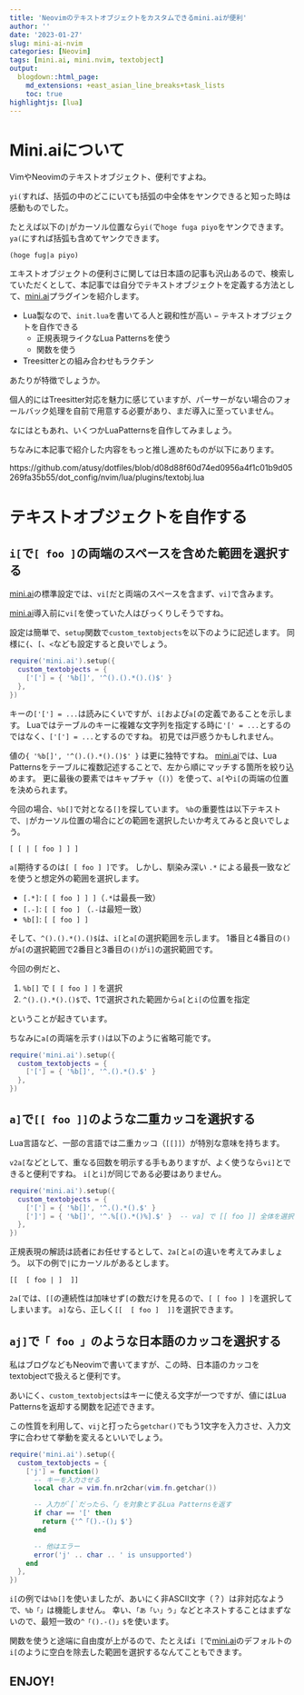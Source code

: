 ```yaml
---
title: 'Neovimのテキストオブジェクトをカスタムできるmini.aiが便利'
author: ''
date: '2023-01-27'
slug: mini-ai-nvim
categories: [Neovim]
tags: [mini.ai, mini.nvim, textobject]
output:
  blogdown::html_page:
    md_extensions: +east_asian_line_breaks+task_lists
    toc: true
highlightjs: [lua]
---
```


# Mini.aiについて

VimやNeovimのテキストオブジェクト、便利ですよね。

`yi(`すれば、括弧の中のどこにいても括弧の中全体をヤンクできると知った時は感動ものでした。

たとえば以下の`|`がカーソル位置なら`yi(`で`hoge fuga piyo`をヤンクできます。
`ya(`にすれば括弧も含めてヤンクできます。

```
(hoge fug|a piyo)
```

エキストオブジェクトの便利さに関しては日本語の記事も沢山あるので、検索していただくとして、本記事では自分でテキストオブジェクトを定義する方法として、[mini.ai]プラグインを紹介します。

- Lua製なので、`init.lua`を書いてる人と親和性が高い
− テキストオブジェクトを自作できる
    - 正規表現ライクなLua Patternsを使う
    - 関数を使う
- Treesitterとの組み合わせもラクチン

あたりが特徴でしょうか。

個人的にはTreesitter対応を魅力に感じていますが、パーサーがない場合のフォールバック処理を自前で用意する必要があり、まだ導入に至っていません。

なにはともあれ、いくつかLuaPatternsを自作してみましょう。

ちなみに本記事で紹介した内容をもっと推し進めたものが以下にあります。

https://github.com/atusy/dotfiles/blob/d08d88f60d74ed0956a4f1c01b9d05269fa35b55/dot_config/nvim/lua/plugins/textobj.lua

# テキストオブジェクトを自作する

## `i[`で`[ foo ]`の両端のスペースを含めた範囲を選択する

[mini.ai]の標準設定では、`vi[`だと両端のスペースを含まず、`vi]`で含みます。

[mini.ai]導入前に`vi[`を使っていた人はびっくりしそうですね。

設定は簡単で、`setup`関数で`custom_textobjects`を以下のように記述します。
同様に`{`、`[`、`<`なども設定すると良いでしょう。

``` lua
require('mini.ai').setup({
  custom_textobjects = {
    ['['] = { '%b[]', '^().().*().()$' }
  },
})
```

キーの`['['] = ...`は読みにくいですが、`i[`および`a[`の定義であることを示します。
Luaではテーブルのキーに複雑な文字列を指定する時に`'[' = ...`とするのではなく、`['['] = ...`とするのですね。
初見では戸惑うかもしれません。

値の`{ '%b[]', '^().().*().()$' }` は更に独特ですね。
[mini.ai]では、Lua Patternsをテーブルに複数記述することで、左から順にマッチする箇所を絞り込めます。
更に最後の要素ではキャプチャ（`()`）を使って、`a[`や`i[`の両端の位置を決められます。

今回の場合、`%b[]`で対となる`[]`を探しています。
`%b`の重要性は以下テキストで、`|`がカーソル位置の場合にどの範囲を選択したいか考えてみると良いでしょう。

```
[ [ | [ foo ] ] ]
```

`a[`期待するのは`[ [ foo ] ]`です。
しかし、馴染み深い `.*` による最長一致などを使うと想定外の範囲を選択します。

- `[.*]`: `[ [ foo ] ] ]`（`.*`は最長一致）
- `[.-]`: `[ [ foo ]` （`.-`は最短一致）
- `%b[]`: `[ [ foo ] ]`

そして、`^().().*().()$`は、`i[`と`a[`の選択範囲を示します。
1番目と4番目の`()`が`a[`の選択範囲で2番目と3番目の`()`が`i]`の選択範囲です。

今回の例だと、

1. `%b[]` で `[ [ foo ] ]` を選択
1. `^().().*().()$`で、1で選択された範囲から`a[`と`i[`の位置を指定

ということが起きています。

ちなみに`a[`の両端を示す`()`は以下のように省略可能です。

``` lua
require('mini.ai').setup({
  custom_textobjects = {
    ['['] = { '%b[]', '^.().*().$' }
  },
})
```


## `a]`で`[[ foo ]]`のような二重カッコを選択する

Lua言語など、一部の言語では二重カッコ（`[[]]`）が特別な意味を持ちます。

`v2a[`などとして、重なる回数を明示する手もありますが、よく使うなら`vi]`とできると便利ですね。
`i[`と`i]`が同じである必要はありません。

``` lua
require('mini.ai').setup({
  custom_textobjects = {
    ['['] = { '%b[]', '^.().*().$' }
    [']'] = { '%b[]', '^.%[().*()%].$' }  -- va] で [[ foo ]] 全体を選択できるようになる
  },
})
```

正規表現の解読は読者にお任せするとして、`2a[`と`a[`の違いを考えてみましょう。
以下の例で`|`にカーソルがあるとします。

```
[[  [ foo | ]  ]]
```

`2a[`では、`[[`の連続性は加味せず`[`の数だけを見るので、`[ [ foo ] ]`を選択してしまいます。
`a]`なら、正しく`[[  [ foo ]  ]]`を選択できます。

## `aj]`で`「 foo 」`のような日本語のカッコを選択する

私はブログなどもNeovimで書いてますが、この時、日本語のカッコをtextobjectで扱えると便利です。

あいにく、`custom_textobjects`はキーに使える文字が一つですが、値にはLua Patternsを返却する関数を記述できます。

この性質を利用して、`vij`と打ったら`getchar()`でもう1文字を入力させ、入力文字に合わせて挙動を変えるといいでしょう。

``` lua
require('mini.ai').setup({
  custom_textobjects = {
    ['j'] = function()
      -- キーを入力させる
      local char = vim.fn.nr2char(vim.fn.getchar())

      -- 入力が`[`だったら、「」を対象とするLua Patternsを返す
      if char == '[' then
        return {'^「().-()」$'}
      end

      -- 他はエラー
      error('j' .. char .. ' is unsupported')
    end
  },
})
```

`i[`の例では`%b[]`を使いましたが、あいにく非ASCII文字（？）は非対応なようで、`%b「」`は機能しません。
幸い、`「あ「い」う」`などとネストすることはまずないので、最短一致の`^「().-()」$`を使います。

関数を使うと途端に自由度が上がるので、たとえば`i [`で[mini.ai]のデフォルトの`i[`のように空白を除去した範囲を選択するなんてこともできます。

## ENJOY!

[mini.ai]: https://github.com/echasnovski/mini.ai
[mini.surround]: https://github.com/echasnovski/mini.surround
[vim-textobj-user]: https://github.com/kana/vim-textobj-user

